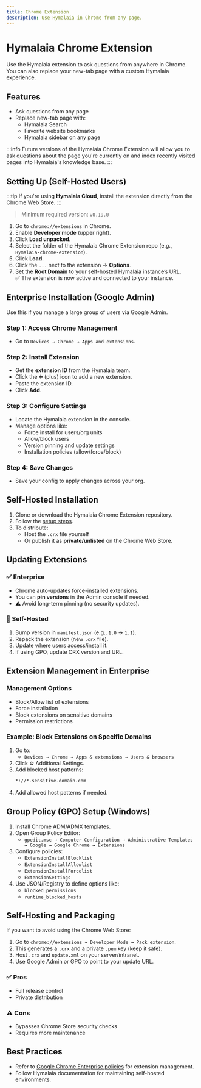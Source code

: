 ```yaml
---
title: Chrome Extension
description: Use Hymalaia in Chrome from any page.
---
```


# Hymalaia Chrome Extension

Use the Hymalaia extension to ask questions from anywhere in Chrome. You can also replace your new-tab page with a custom Hymalaia experience.

## Features

- Ask questions from any page
- Replace new-tab page with:
  - Hymalaia Search
  - Favorite website bookmarks
  - Hymalaia sidebar on any page

:::info
Future versions of the Hymalaia Chrome Extension will allow you to ask questions about the page you're currently on and index recently visited pages into Hymalaia's knowledge base.
:::

## Setting Up (Self-Hosted Users)

:::tip
If you're using **Hymalaia Cloud**, install the extension directly from the Chrome Web Store.
:::

> Minimum required version: `v0.19.0`

1. Go to `chrome://extensions` in Chrome.  
2. Enable **Developer mode** (upper right).  
3. Click **Load unpacked**.  
4. Select the folder of the Hymalaia Chrome Extension repo (e.g., `Hymalaia-chrome-extension`).  
5. Click **Load**.  
6. Click the `...` next to the extension → **Options**.  
7. Set the **Root Domain** to your self-hosted Hymalaia instance’s URL.  
✅ The extension is now active and connected to your instance.

## Enterprise Installation (Google Admin)

Use this if you manage a large group of users via Google Admin.

### Step 1: Access Chrome Management

- Go to `Devices → Chrome → Apps and extensions`.

### Step 2: Install Extension

- Get the **extension ID** from the Hymalaia team.
- Click the ➕ (plus) icon to add a new extension.
- Paste the extension ID.
- Click **Add**.

### Step 3: Configure Settings

- Locate the Hymalaia extension in the console.
- Manage options like:
  - Force install for users/org units
  - Allow/block users
  - Version pinning and update settings
  - Installation policies (allow/force/block)

### Step 4: Save Changes

- Save your config to apply changes across your org.

## Self-Hosted Installation

1. Clone or download the Hymalaia Chrome Extension repository.  
2. Follow the [setup steps](#setting-up-self-hosted-users).  
3. To distribute:  
   - Host the `.crx` file yourself  
   - Or publish it as **private/unlisted** on the Chrome Web Store.

## Updating Extensions

### ✅ Enterprise

- Chrome auto-updates force-installed extensions.
- You can **pin versions** in the Admin console if needed.
- ⚠️ Avoid long-term pinning (no security updates).

### 🔄 Self-Hosted

1. Bump version in `manifest.json` (e.g., `1.0` → `1.1`).  
2. Repack the extension (new `.crx` file).  
3. Update where users access/install it.  
4. If using GPO, update CRX version and URL.

## Extension Management in Enterprise

### Management Options

- Block/Allow list of extensions
- Force installation
- Block extensions on sensitive domains
- Permission restrictions

### Example: Block Extensions on Specific Domains

1. Go to:  
   - `Devices → Chrome → Apps & extensions → Users & browsers`
2. Click ⚙️ Additional Settings.  
3. Add blocked host patterns:
   ```txt
   *://*.sensitive-domain.com
   ```
4. Add allowed host patterns if needed.

## Group Policy (GPO) Setup (Windows)

1. Install Chrome ADM/ADMX templates.  
2. Open Group Policy Editor:  
   - `gpedit.msc → Computer Configuration → Administrative Templates → Google → Google Chrome → Extensions`
3. Configure policies:
   - `ExtensionInstallBlocklist`
   - `ExtensionInstallAllowlist`
   - `ExtensionInstallForcelist`
   - `ExtensionSettings`
4. Use JSON/Registry to define options like:
   - `blocked_permissions`
   - `runtime_blocked_hosts`

## Self-Hosting and Packaging

If you want to avoid using the Chrome Web Store:

1. Go to `chrome://extensions → Developer Mode → Pack extension`.  
2. This generates a `.crx` and a private `.pem` key (keep it safe).  
3. Host `.crx` and `update.xml` on your server/intranet.  
4. Use Google Admin or GPO to point to your update URL.

### ✅ Pros

- Full release control
- Private distribution

### ⚠️ Cons

- Bypasses Chrome Store security checks
- Requires more maintenance

## Best Practices

- Refer to [Google Chrome Enterprise policies](https://chromeenterprise.google/policies/) for extension management.  
- Follow Hymalaia documentation for maintaining self-hosted environments.
